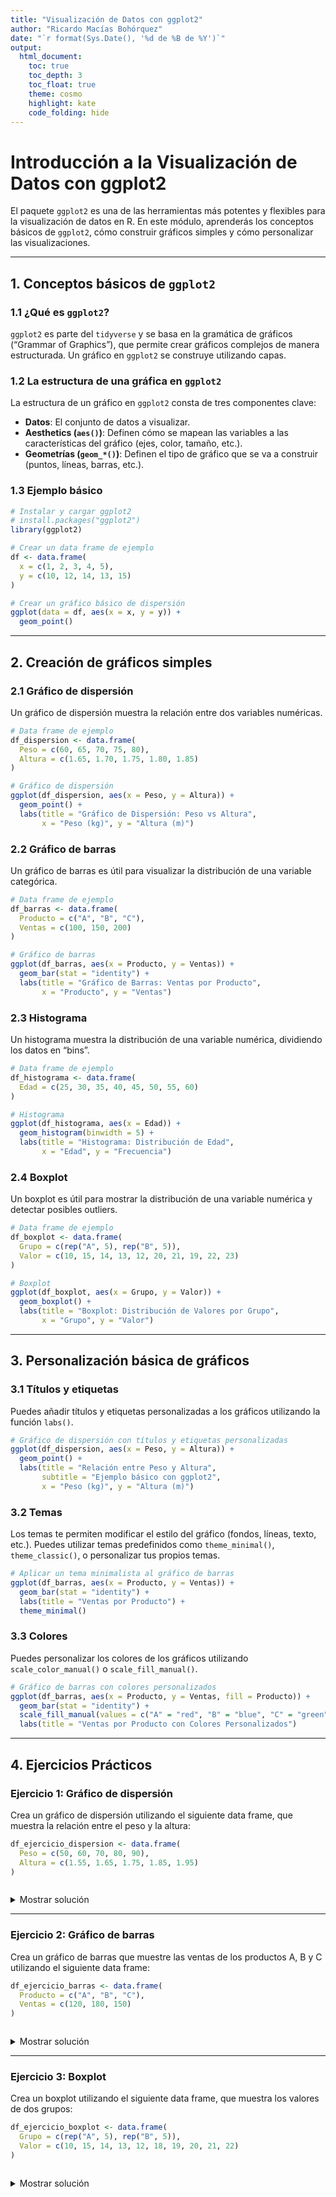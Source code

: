 ---
title: "Visualización de Datos con ggplot2"
author: "Ricardo Macías Bohórquez"
date: "`r format(Sys.Date(), '%d de %B de %Y')`"
output: 
  html_document:
    toc: true
    toc_depth: 3
    toc_float: true
    theme: cosmo
    highlight: kate
    code_folding: hide
---

# Introducción a la Visualización de Datos con ggplot2

El paquete `ggplot2` es una de las herramientas más potentes y flexibles para la visualización de datos en R. En este módulo, aprenderás los conceptos básicos de `ggplot2`, cómo construir gráficos simples y cómo personalizar las visualizaciones.

---

## 1. Conceptos básicos de `ggplot2`

### 1.1 ¿Qué es `ggplot2`?

`ggplot2` es parte del `tidyverse` y se basa en la gramática de gráficos ("Grammar of Graphics"), que permite crear gráficos complejos de manera estructurada. Un gráfico en `ggplot2` se construye utilizando capas.

### 1.2 La estructura de una gráfica en `ggplot2`

La estructura de un gráfico en `ggplot2` consta de tres componentes clave:

- **Datos**: El conjunto de datos a visualizar.
- **Aesthetics (`aes()`)**: Definen cómo se mapean las variables a las características del gráfico (ejes, color, tamaño, etc.).
- **Geometrías (`geom_*()`)**: Definen el tipo de gráfico que se va a construir (puntos, líneas, barras, etc.).

### 1.3 Ejemplo básico

```r
# Instalar y cargar ggplot2
# install.packages("ggplot2")
library(ggplot2)

# Crear un data frame de ejemplo
df <- data.frame(
  x = c(1, 2, 3, 4, 5),
  y = c(10, 12, 14, 13, 15)
)

# Crear un gráfico básico de dispersión
ggplot(data = df, aes(x = x, y = y)) +
  geom_point()
```

---

## 2. Creación de gráficos simples

### 2.1 Gráfico de dispersión

Un gráfico de dispersión muestra la relación entre dos variables numéricas.

```r
# Data frame de ejemplo
df_dispersion <- data.frame(
  Peso = c(60, 65, 70, 75, 80),
  Altura = c(1.65, 1.70, 1.75, 1.80, 1.85)
)

# Gráfico de dispersión
ggplot(df_dispersion, aes(x = Peso, y = Altura)) +
  geom_point() +
  labs(title = "Gráfico de Dispersión: Peso vs Altura",
       x = "Peso (kg)", y = "Altura (m)")
```

### 2.2 Gráfico de barras

Un gráfico de barras es útil para visualizar la distribución de una variable categórica.

```r
# Data frame de ejemplo
df_barras <- data.frame(
  Producto = c("A", "B", "C"),
  Ventas = c(100, 150, 200)
)

# Gráfico de barras
ggplot(df_barras, aes(x = Producto, y = Ventas)) +
  geom_bar(stat = "identity") +
  labs(title = "Gráfico de Barras: Ventas por Producto",
       x = "Producto", y = "Ventas")
```

### 2.3 Histograma

Un histograma muestra la distribución de una variable numérica, dividiendo los datos en "bins".

```r
# Data frame de ejemplo
df_histograma <- data.frame(
  Edad = c(25, 30, 35, 40, 45, 50, 55, 60)
)

# Histograma
ggplot(df_histograma, aes(x = Edad)) +
  geom_histogram(binwidth = 5) +
  labs(title = "Histograma: Distribución de Edad",
       x = "Edad", y = "Frecuencia")
```

### 2.4 Boxplot

Un boxplot es útil para mostrar la distribución de una variable numérica y detectar posibles outliers.

```r
# Data frame de ejemplo
df_boxplot <- data.frame(
  Grupo = c(rep("A", 5), rep("B", 5)),
  Valor = c(10, 15, 14, 13, 12, 20, 21, 19, 22, 23)
)

# Boxplot
ggplot(df_boxplot, aes(x = Grupo, y = Valor)) +
  geom_boxplot() +
  labs(title = "Boxplot: Distribución de Valores por Grupo",
       x = "Grupo", y = "Valor")
```

---

## 3. Personalización básica de gráficos

### 3.1 Títulos y etiquetas

Puedes añadir títulos y etiquetas personalizadas a los gráficos utilizando la función `labs()`.

```r
# Gráfico de dispersión con títulos y etiquetas personalizadas
ggplot(df_dispersion, aes(x = Peso, y = Altura)) +
  geom_point() +
  labs(title = "Relación entre Peso y Altura",
       subtitle = "Ejemplo básico con ggplot2",
       x = "Peso (kg)", y = "Altura (m)")
```

### 3.2 Temas

Los temas te permiten modificar el estilo del gráfico (fondos, líneas, texto, etc.). Puedes utilizar temas predefinidos como `theme_minimal()`, `theme_classic()`, o personalizar tus propios temas.

```r
# Aplicar un tema minimalista al gráfico de barras
ggplot(df_barras, aes(x = Producto, y = Ventas)) +
  geom_bar(stat = "identity") +
  labs(title = "Ventas por Producto") +
  theme_minimal()
```

### 3.3 Colores

Puedes personalizar los colores de los gráficos utilizando `scale_color_manual()` o `scale_fill_manual()`.

```r
# Gráfico de barras con colores personalizados
ggplot(df_barras, aes(x = Producto, y = Ventas, fill = Producto)) +
  geom_bar(stat = "identity") +
  scale_fill_manual(values = c("A" = "red", "B" = "blue", "C" = "green")) +
  labs(title = "Ventas por Producto con Colores Personalizados")
```

---

## 4. Ejercicios Prácticos

### **Ejercicio 1**: Gráfico de dispersión

Crea un gráfico de dispersión utilizando el siguiente data frame, que muestra la relación entre el peso y la altura:

```r
df_ejercicio_dispersion <- data.frame(
  Peso = c(50, 60, 70, 80, 90),
  Altura = c(1.55, 1.65, 1.75, 1.85, 1.95)
)
```

```r

```

<details>
<summary>Mostrar solución</summary>

```r
ggplot(df_ejercicio_dispersion, aes(x = Peso, y = Altura)) +
  geom_point() +
  labs(title = "Relación Peso y Altura", x = "Peso (kg)", y = "Altura (m)")
```

</details>

---

### **Ejercicio 2**: Gráfico de barras

Crea un gráfico de barras que muestre las ventas de los productos A, B y C utilizando el siguiente data frame:

```r
df_ejercicio_barras <- data.frame(
  Producto = c("A", "B", "C"),
  Ventas = c(120, 180, 150)
)
```

```r

```

<details>
<summary>Mostrar solución</summary>

```r
ggplot(df_ejercicio_barras, aes(x = Producto, y = Ventas)) +
  geom_bar(stat = "identity") +
  labs(title = "Ventas por Producto", x = "Producto", y = "Ventas")
```

</details>

---

### **Ejercicio 3**: Boxplot

Crea un boxplot utilizando el siguiente data frame, que muestra los valores de dos grupos:

```r
df_ejercicio_boxplot <- data.frame(
  Grupo = c(rep("A", 5), rep("B", 5)),
  Valor = c(10, 15, 14, 13, 12, 18, 19, 20, 21, 22)
)
```

```r

```

<details>
<summary>Mostrar solución</summary>

```r
ggplot(df_ejercicio_boxplot, aes(x = Grupo, y = Valor)) +
  geom_boxplot() +
  labs(title = "Distribución de Valores por Grupo", x = "Grupo", y = "Valor")
```

</details>

